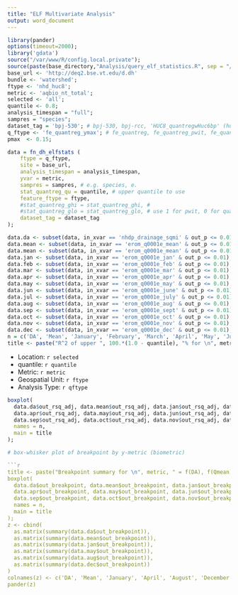 ---
title: "ELF Multivariate Analysis"
output: word_document
---

```{r include = FALSE, warning = FALSE}
library(pander)
options(timeout=2000);
library('gdata')
source("/var/www/R/config.local.private");
source(paste(base_directory,"Analysis/query_elf_statistics.R", sep = "/")); 
base_url <- 'http://deq2.bse.vt.edu/d.dh'
bundle <- 'watershed';
ftype <- 'nhd_huc8';
metric <- 'aqbio_nt_total';
selected <- 'all';
quantile <- 0.8;
analysis_timespan = "full";
sampres = "species";
dataset_tag = 'bpj-530'; # bpj-530, bpj-rcc, 'HUC8_quantregwHuc6bp' (huc 6)
q_ftype <- 'fe_quantreg_ymax'; # fe_quantreg, fe_quantreg_pwit, fe_quantreg_ymax, fe_twopoint
pmax  <- 0.15;

data = fn_dh_elfstats (
    ftype = q_ftype,
    site = base_url,
    analysis_timespan = analysis_timespan,
    yvar = metric,
    sampres = sampres, # e.g. species, e.
    stat_quantreg_qu = quantile, # upper quantile to use
    feature_ftype = ftype,
    #stat_quantreg_ghi = stat_quantreg_ghi, #
    #stat_quantreg_glo = stat_quantreg_glo, # use 1 for pwit, 0 for quantreg
    dataset_tag = dataset_tag
);

data.da <- subset(data, in_xvar == 'nhdp_drainage_sqmi' & out_p <= 0.01);
data.mean <- subset(data, in_xvar == 'erom_q0001e_mean' & out_p <= 0.01);
data.mean <- subset(data, in_xvar == 'erom_q0001e_mean' & out_p <= 0.01);
data.jan <- subset(data, in_xvar == 'erom_q0001e_jan' & out_p <= 0.01);
data.feb <- subset(data, in_xvar == 'erom_q0001e_feb' & out_p <= 0.01);
data.mar <- subset(data, in_xvar == 'erom_q0001e_mar' & out_p <= 0.01);
data.apr <- subset(data, in_xvar == 'erom_q0001e_apr' & out_p <= 0.01);
data.may <- subset(data, in_xvar == 'erom_q0001e_may' & out_p <= 0.01);
data.jun <- subset(data, in_xvar == 'erom_q0001e_june' & out_p <= 0.01);
data.jul <- subset(data, in_xvar == 'erom_q0001e_july' & out_p <= 0.01);
data.aug <- subset(data, in_xvar == 'erom_q0001e_aug' & out_p <= 0.01);
data.sep <- subset(data, in_xvar == 'erom_q0001e_sept' & out_p <= 0.01);
data.oct <- subset(data, in_xvar == 'erom_q0001e_oct' & out_p <= 0.01);
data.nov <- subset(data, in_xvar == 'erom_q0001e_nov' & out_p <= 0.01);
data.dec <- subset(data, in_xvar == 'erom_q0001e_dec' & out_p <= 0.01);
n = c('DA', 'Mean', 'January', 'February', 'March', 'April', 'May', 'June', 'July', 'August', 'September', 'October', 'November', 'December')
title <- paste("R^2 of upper ", 100.*(1.0 - quantile), "% for \n", metric, " = f(DA), f(Qmean), f(Qjan),..., f(Qdec) for ", ftype);
```
* Location: `r selected`
* quantile: `r quantile`
* Metric: `r metric`
* Geospatial Unit: `r ftype`
* Analysis Type: `r qftype`

```{r }
boxplot(
  data.da$out_rsq_adj, data.mean$out_rsq_adj, data.jan$out_rsq_adj, data.feb$out_rsq_adj, data.mar$out_rsq_adj, 
  data.apr$out_rsq_adj, data.may$out_rsq_adj, data.jun$out_rsq_adj, data.jul$out_rsq_adj, data.aug$out_rsq_adj, 
  data.sep$out_rsq_adj, data.oct$out_rsq_adj, data.nov$out_rsq_adj, data.dec$out_rsq_adj,
  names = n, 
  main = title
);

# box-whisker plot of breakpoint by y-metric (biometric)

```{r }
title <- paste("Breakpoint summary for \n", metric, " = f(DA), f(Qmean), f(Qjan),..., f(Qdec) for ", ftype);
boxplot(
  data.da$out_breakpoint, data.mean$out_breakpoint, data.jan$out_breakpoint, data.feb$out_breakpoint, data.mar$out_breakpoint, 
  data.apr$out_breakpoint, data.may$out_breakpoint, data.jun$out_breakpoint, data.jul$out_breakpoint, data.aug$out_breakpoint, 
  data.sep$out_breakpoint, data.oct$out_breakpoint, data.nov$out_breakpoint, data.dec$out_breakpoint,
  names = n, 
  main = title
);
z <- cbind(
  as.matrix(summary(data.da$out_breakpoint)), 
  as.matrix(summary(data.mean$out_breakpoint)), 
  as.matrix(summary(data.jan$out_breakpoint)), 
  as.matrix(summary(data.may$out_breakpoint)), 
  as.matrix(summary(data.aug$out_breakpoint)), 
  as.matrix(summary(data.dec$out_breakpoint))
)
colnames(z) <- c('DA', 'Mean', 'January', 'April', 'August', 'December')
pander(z)
```